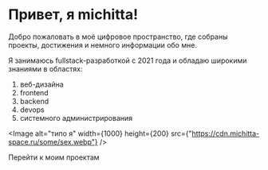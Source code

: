 
# Привет, я michitta!

Добро пожаловать в моё цифровое пространство, где собраны проекты, достижения и немного информации обо мне.

Я занимаюсь fullstack-разработкой с 2021 года и обладаю
широкими знаниями в областях:

1. веб-дизайна
2. frontend
3. backend
4. devops
5. системного администрирования

<Image
  alt="типо я"
  width={1000}
  height={200}
  src={"https://cdn.michitta-space.ru/some/sex.webp"}
/>

<Link href="/projects" className="linkV2">
  Перейти к моим проектам
</Link>
